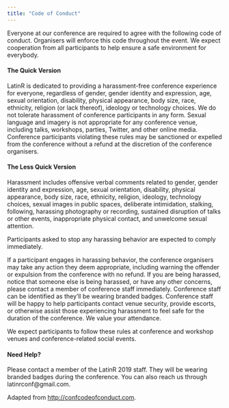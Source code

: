 ```yaml
---
title: "Code of Conduct"
---
```


Everyone at our conference are required to agree with the following code of conduct. Organisers will enforce this code throughout the event. We expect cooperation from all participants to help ensure a safe environment for everybody.


#### The Quick Version

LatinR is dedicated to providing a harassment-free conference experience for everyone, regardless of gender, gender identity and expression, age, sexual orientation, disability, physical appearance, body size, race, ethnicity, religion (or lack thereof), ideology or technology choices. We do not tolerate harassment of conference participants in any form. Sexual language and imagery is not appropriate for any conference venue, including talks, workshops, parties, Twitter, and other online media. Conference participants violating these rules may be sanctioned or expelled from the conference without a refund at the discretion of the conference organisers.

#### The Less Quick Version

Harassment includes offensive verbal comments related to gender, gender identity and expression, age, sexual orientation, disability, physical appearance, body size, race, ethnicity, religion, ideology, technology choices, sexual images in public spaces, deliberate intimidation, stalking, following, harassing photography or recording, sustained disruption of talks or other events, inappropriate physical contact, and unwelcome sexual attention.

Participants asked to stop any harassing behavior are expected to comply immediately.

If a participant engages in harassing behavior, the conference organisers may take any action they deem appropriate, including warning the offender or expulsion from the conference with no refund. If you are being harassed, notice that someone else is being harassed, or have any other concerns, please contact a member of conference staff immediately. Conference staff can be identified as they’ll be wearing branded badges. Conference staff will be happy to help participants contact venue security, provide escorts, or otherwise assist those experiencing harassment to feel safe for the duration of the conference. We value your attendance.

We expect participants to follow these rules at conference and workshop venues and conference-related social events.

#### Need Help?

Please contact a member of the LatinR 2019 staff. They will be wearing branded badges during the conference. You can also reach us through latinrconf@gmail.com.

Adapted from [http://confcodeofconduct.com](http://confcodeofconduct.com).

